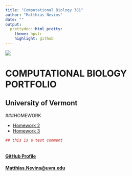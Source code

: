 ```yaml
---
title: "Computational Biology 381"
author: "Matthias Nevins"
date: ""
output:
  prettydoc::html_pretty:
    theme: hpstr
    highlight: github
---
```

![](lakechamp1.jpg)

# COMPUTATIONAL BIOLOGY PORTFOLIO     
## University of Vermont 

  

###HOMEWORK   
 
 * [Homework 2](homework2.html) 
 * [Homework 3](Nevins_Diagram.html)
 

```r
## this is a test comment 



```
#### [GitHub Profile](https://github.com/MtNevins)
#### [Matthias.Nevins@uvm.edu](matthias.nevins@uvm.edu)


